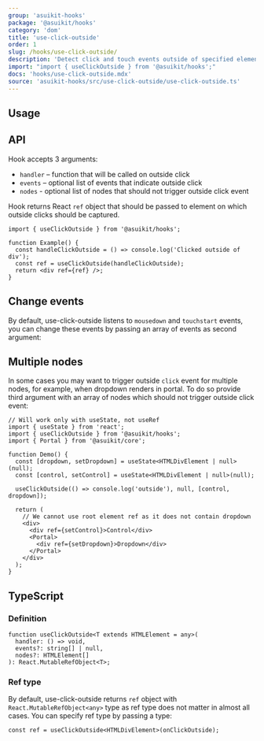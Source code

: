 ```yaml
---
group: 'asuikit-hooks'
package: '@asuikit/hooks'
category: 'dom'
title: 'use-click-outside'
order: 1
slug: /hooks/use-click-outside/
description: 'Detect click and touch events outside of specified element'
import: "import { useClickOutside } from '@asuikit/hooks';"
docs: 'hooks/use-click-outside.mdx'
source: 'asuikit-hooks/src/use-click-outside/use-click-outside.ts'
---
```



## Usage

<Demo data={HooksDemos.useClickOutsideUsage} />

## API

Hook accepts 3 arguments:

- `handler` – function that will be called on outside click
- `events` – optional list of events that indicate outside click
- `nodes` - optional list of nodes that should not trigger outside click event

Hook returns React `ref` object that should be passed to element on which outside clicks should be captured.

```tsx
import { useClickOutside } from '@asuikit/hooks';

function Example() {
  const handleClickOutside = () => console.log('Clicked outside of div');
  const ref = useClickOutside(handleClickOutside);
  return <div ref={ref} />;
}
```

## Change events

By default, use-click-outside listens to `mousedown` and `touchstart` events,
you can change these events by passing an array of events as second argument:

<Demo data={HooksDemos.useClickOutsideEvents} />

## Multiple nodes

In some cases you may want to trigger outside `click` event for multiple nodes, for example, when dropdown renders in portal.
To do so provide third argument with an array of nodes which should not trigger outside click event:

```tsx
// Will work only with useState, not useRef
import { useState } from 'react';
import { useClickOutside } from '@asuikit/hooks';
import { Portal } from '@asuikit/core';

function Demo() {
  const [dropdown, setDropdown] = useState<HTMLDivElement | null>(null);
  const [control, setControl] = useState<HTMLDivElement | null>(null);

  useClickOutside(() => console.log('outside'), null, [control, dropdown]);

  return (
    // We cannot use root element ref as it does not contain dropdown
    <div>
      <div ref={setControl}>Control</div>
      <Portal>
        <div ref={setDropdown}>Dropdown</div>
      </Portal>
    </div>
  );
}
```

## TypeScript

### Definition

```tsx
function useClickOutside<T extends HTMLElement = any>(
  handler: () => void,
  events?: string[] | null,
  nodes?: HTMLElement[]
): React.MutableRefObject<T>;
```

### Ref type

By default, use-click-outside returns `ref` object with `React.MutableRefObject<any>` type
as ref type does not matter in almost all cases. You can specify ref type by passing a type:

```tsx
const ref = useClickOutside<HTMLDivElement>(onClickOutside);
```
